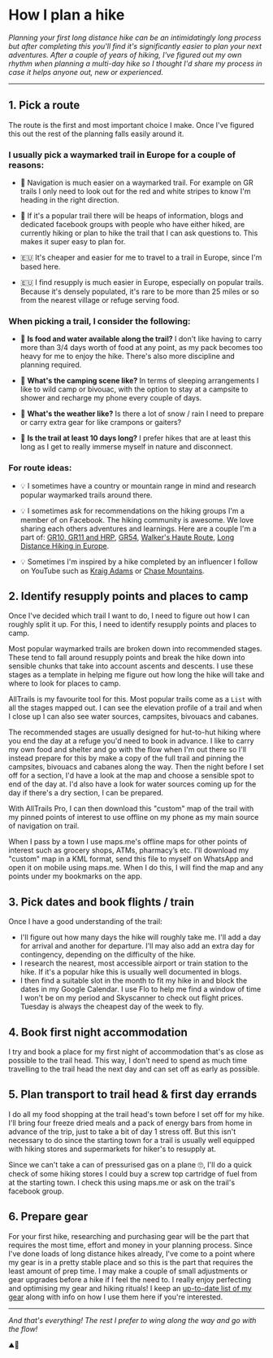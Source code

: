 
<Container>

# How I plan a hike

*Planning your first long distance hike can be an intimidatingly long process but after completing this you'll find it's significantly easier to plan your next adventures. After a couple of years of hiking, I've figured out my own rhythm when planning a multi-day hike so I thought I'd share my process in case it helps anyone out, new or experienced.*

---

## 1. Pick a route

The route is the first and most important choice I make. Once I've figured this out the rest of the planning falls easily around it.

### I usually pick a waymarked trail in Europe for a couple of reasons:

- 📍 Navigation is much easier on a waymarked trail. For example on GR trails I only need to look out for the red and white stripes to know I'm heading in the right direction.

- 📍 If it's a popular trail there will be heaps of information, blogs and dedicated facebook groups with people who have either hiked, are currently hiking or plan to hike the trail that I can ask questions to. This makes it super easy to plan for.

- 🇪🇺 It's cheaper and easier for me to travel to a trail in Europe, since I'm based here.

- 🇪🇺 I find resupply is much easier in Europe, especially on popular trails. Because it's densely populated, it's rare to be more than 25 miles or so from the nearest village or refuge serving food.

### When picking a trail, I consider the following:

- 👀 **Is food and water available along the trail?** I don't like having to carry more than 3/4 days worth of food at any point, as my pack becomes too heavy for me to enjoy the hike. There's also more discipline and planning required.

- 👀 **What's the camping scene like?** In terms of sleeping arrangements I like to wild camp or bivouac, with the option to stay at a campsite to shower and recharge my phone every couple of days.

- 👀 **What's the weather like?** Is there a lot of snow / rain I need to prepare or carry extra gear for like crampons or gaiters?

- 👀 **Is the trail at least 10 days long?** I prefer hikes that are at least this long as I get to really immerse myself in nature and disconnect.

### For route ideas:

- 💡 I sometimes have a country or mountain range in mind and research popular waymarked trails around there.

- 💡 I sometimes ask for recommendations on the hiking groups I'm a member of on Facebook. The hiking community is awesome. We love sharing each others adventures and learnings. Here are a couple I'm a part of: [GR10, GR11 and HRP](), [GR54](https://www.facebook.com/groups/EcrinsGR54), [Walker's Haute Route](), [Long Distance Hiking in Europe](https://www.facebook.com/groups/1758402431125086).

- 💡 Sometimes I'm inspired by a hike completed by an influencer I follow on YouTube such as [Kraig Adams](https://www.youtube.com/@kraigadams/videos) or [Chase Mountains](https://www.youtube.com/@ChaseMountains).

## 2. Identify resupply points and places to camp

Once I've decided which trail I want to do, I need to figure out how I can roughly split it up. For this, I need to identify resupply points and places to camp.

<AppCard image='/assets/alltrails.png' name='AllTrails' />

Most popular waymarked trails are broken down into recommended stages. These tend to fall around resupply points and break the hike down into sensible chunks that take into account ascents and descents. I use these stages as a template in helping me figure out how long the hike will take and where to look for places to camp.

AllTrails is my favourite tool for this. Most popular trails come as a `List` with all the stages mapped out. I can see the elevation profile of a trail and when I close up I can also see water sources, campsites, bivouacs and cabanes.

The recommended stages are usually designed for hut-to-hut hiking where you end the day at a refuge you'd need to book in advance. I like to carry my own food and shelter and go with the flow when I'm out there so I'll instead prepare for this by make a copy of the full trail and pinning the campsites, bivouacs and cabanes along the way. Then the night before I set off for a section, I'd have a look at the map and choose a sensible spot to end of the day at. I'd also have a look for water sources coming up for the day if there's a dry section, I can be prepared.

With AllTrails Pro, I can then download this "custom" map of the trail with my pinned points of interest to use offline on my phone as my main source of navigation on trail.

<AppCard image='/assets/mapsme.png' name='maps.me' />

When I pass by a town I use maps.me's offline maps for other points of interest such as grocery shops, ATMs, pharmacy’s etc. I'll download my "custom" map in a KML format, send this file to myself on WhatsApp and open it on mobile using maps.me. When I do this, I will find the map and any points under my bookmarks on the app.

## 3. Pick dates and book flights / train

<div class='flex gap-2'>
  <AppCard image='/assets/skyscanner.png' name='Skyscanner' />
  <AppCard image='/assets/gcal.png' name='Google Calendar' />
  <AppCard image='/assets/flo.png' name='Flo' />
</div>

Once I have a good understanding of the trail:

- I'll figure out how many days the hike will roughly take me. I'll add a day for arrival and another for departure. I'll may also add an extra day for contingency, depending on the difficulty of the hike.
- I research the nearest, most accessible airport or train station to the hike. If it's a popular hike this is usually well documented in blogs.
- I then find a suitable slot in the month to fit my hike in and block the dates in my Google Calendar. I use Flo to help me find a window of time I won't be on my period and Skyscanner to check out flight prices. Tuesday is always the cheapest day of the week to fly.

## 4. Book first night accommodation

I try and book a place for my first night of accommodation that's as close as possible to the trail head. This way, I don't need to spend as much time travelling to the trail head the next day and can set off as early as possible.

## 5. Plan transport to trail head & first day errands

I do all my food shopping at the trail head's town before I set off for my hike. I'll bring four freeze dried meals and a pack of energy bars from home in advance of the trip, just to take a bit of day 1 stress off. But this isn't necessary to do since the starting town for a trail is usually well equipped with hiking stores and supermarkets for hiker's to resupply at.

Since we can't take a can of pressurised gas on a plane 🙄, I'll do a quick check of some hiking stores I could buy a screw top cartridge of fuel from at the starting town. I check this using maps.me or ask on the trail's facebook group.

## 6. Prepare gear

For your first hike, researching and purchasing gear will be the part that requires the most time, effort and money in your planning process. Since I've done loads of long distance hikes already, I've come to a point where my gear is in a pretty stable place and so this is the part that requires the least amount of prep time. I may make a couple of small adjustments or gear upgrades before a hike if I feel the need to. I really enjoy perfecting and optimising my gear and hiking rituals! I keep an [up-to-date list of my gear](/blog/hiking-gear) along with info on how I use them here if you're interested.

---

*And that's everything! The rest I prefer to wing along the way and go with the flow!*

⛰️🥾
</Container>
